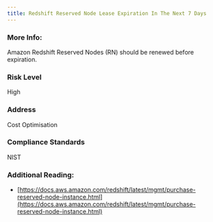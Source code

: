 ```yaml
---
title: Redshift Reserved Node Lease Expiration In The Next 7 Days
---
```


### More Info:

Amazon Redshift Reserved Nodes (RN) should be renewed before expiration.

### Risk Level

High

### Address

Cost Optimisation

### Compliance Standards

NIST

### Additional Reading:

- [https://docs.aws.amazon.com/redshift/latest/mgmt/purchase-reserved-node-instance.html](https://docs.aws.amazon.com/redshift/latest/mgmt/purchase-reserved-node-instance.html)
